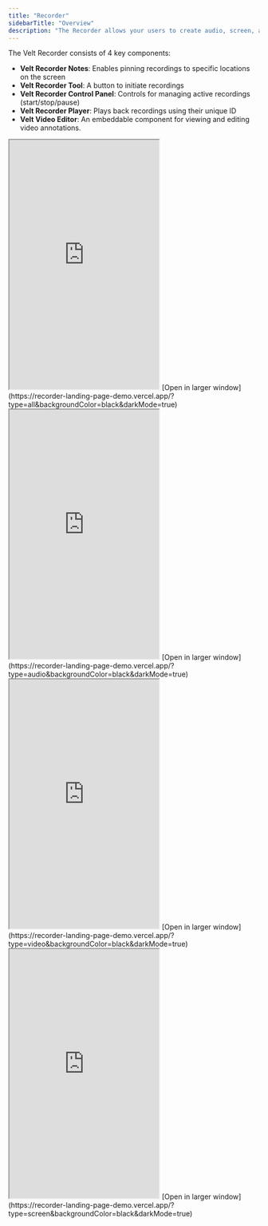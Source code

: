 ```yaml
---
title: "Recorder"
sidebarTitle: "Overview"
description: "The Recorder allows your users to create audio, screen, and video recordings."
---
```




The Velt Recorder consists of 4 key components:

- **Velt Recorder Notes**: Enables pinning recordings to specific locations on the screen
- **Velt Recorder Tool**: A button to initiate recordings 
- **Velt Recorder Control Panel**: Controls for managing active recordings (start/stop/pause)
- **Velt Recorder Player**: Plays back recordings using their unique ID
- **Velt Video Editor**: An embeddable component for viewing and editing video annotations.

<Tabs>
  <Tab title="All">
    <Frame>
    <iframe
      src="https://recorder-landing-page-demo.vercel.app/?type=all&backgroundColor=black&darkMode=true"
      allow="camera; microphone"
      className="w-full"
      height="500px"
    ></iframe>
    </Frame>
    [Open in larger window](https://recorder-landing-page-demo.vercel.app/?type=all&backgroundColor=black&darkMode=true)

  </Tab>
  <Tab title="Audio">
    <Frame>
    <iframe
      src="https://recorder-landing-page-demo.vercel.app/?type=audio&backgroundColor=black&darkMode=true"
      allow="camera; microphone"
      className="w-full"
      height="500px"
    ></iframe>
    </Frame>
    [Open in larger window](https://recorder-landing-page-demo.vercel.app/?type=audio&backgroundColor=black&darkMode=true)

  </Tab>
  <Tab title="Video">
    <Frame>
    <iframe
      src="https://recorder-landing-page-demo.vercel.app/?type=video&backgroundColor=black&darkMode=true"
      allow="camera; microphone"
      className="w-full"
      height="500px"
    ></iframe>
    </Frame>
    [Open in larger window](https://recorder-landing-page-demo.vercel.app/?type=video&backgroundColor=black&darkMode=true)

  </Tab>
  <Tab title="Screen">
    <Frame>
    <iframe
      src="https://recorder-landing-page-demo.vercel.app/?type=screen&backgroundColor=black&darkMode=true"
      allow="camera; microphone"
      className="w-full"
      height="500px"
    ></iframe>
    </Frame>
    [Open in larger window](https://recorder-landing-page-demo.vercel.app/?type=screen&backgroundColor=black&darkMode=true)

  </Tab>
  
</Tabs>